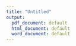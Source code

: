 ```yaml
---
title: "Untitled"
output:
  pdf_document: default
  html_document: default
  word_document: default
---
```



\begin{landscape}

```r
setwd("~/R_Projects/Reproductive Traits")
library(kableExtra)

Author <- c("Bartomeus", "Dicks", "Dupont", "Elberling", "Fang", "Inouye", "Lundgren", "Olesen", "Small", "Souza", "Kaiser-Bunbury",
            "Bartomeus", "Kaiser-Bunbury", "Kaiser-Bunbury", "Peralta", "Burkle", "Arroyo-Correa", "Bundgaard")
  
Year <- c("2008", "2002", "2009", "1999", "2008", "1988", "2005", "2002", "1976", "2008", "2017", "2008", "2011", "2010", "2020", "2013", "2019", "2003")
  
DOI <- c("https://doi.org/10.1007/s00442-007-0946-1", "https://doi.org/10.1046/j.0021-8790.2001.00572.x", "https://doi.org/10.1111/j.1365-2656.2008.01501.x", "https://doi.org/10.1111/j.1365-2656.2008.01501.x", "https://doi.org/10.1111/j.1365-2656.2008.01501.x", "https://doi.org/10.1111/j.1442-9993.1988.tb00968.x",
"https://doi.org/10.1657/1523-0430(2005)037[0514:TDAHCW]2.0.CO;2", 
"https://doi.org/10.1046/j.1472-4642.2002.00148.x", "/13960/t4km08d21", "https://doi.org/10.1111/1365-2745.12978",
"https://doi.org/10.1038/nature21071", "https://github.com/ibartomeus/BeeFunData", "https://doi.org/10.1111/j.1365-2745.2010.01732.x",
"https://doi.org/10.1016/j.ppees.2009.04.001", "https://doi.org/10.1111/ele.13510", "https://doi.org/10.1126/science.1232728", 
"https://doi.org/10.1111/1365-2745.13332", "Unpublished")
  
Networks_used <- c("6", "2", "2", "1", "1", "1", "1", "2", "1", "1", "8", "9", "6", "2", "4", "1", "3", "1")
  
Sampling_method <- c("Transects", "Plots", "Plots", "Transects", "Plots", "Plots", "Random census walks", "Plots", "10h per species", "Plots", "Scattered along transects", "Transects", "30min x 4", "Transects", "5min/spp x weekly", "Random census walks", "Transects", "Plots")


m <- data.frame(Author, Year, DOI, Networks_used, Sampling_method)
colnames(m) <- c("Author", "Year", "DOI", "N. of Networks included", "Sampling method")


kable(m, "latex", longtable = T, booktabs = T,linesep = "\\addlinespace") %>%
  kable_styling(latex_options = c("repeat_header","striped"), font_size = 7, full_width=T) %>% column_spec(3,width="9cm")
```
\end{landscape}
